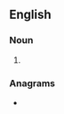 ==English==

===Noun===
{{head|en|noun form}}

# {{plural of|en|urchin}}

===Anagrams===
* {{anagrams|en|a=chinrsu|chunris}}
